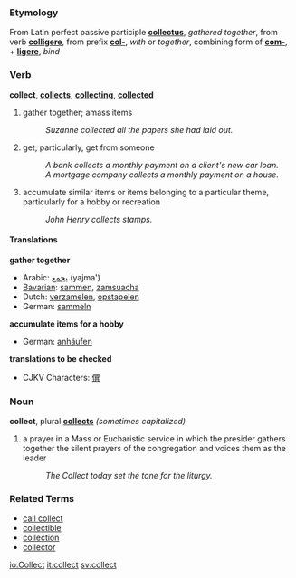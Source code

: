 ===Etymology===
From Latin perfect passive participle '''[[collectus]]''', ''gathered together'', from verb '''[[colligere]]''', from prefix '''[[col-]]''', ''with'' or ''together'', combining form of '''[[com-]]''', + '''[[ligere]]''', ''bind''

===Verb===
'''collect''', '''[[collects]]''', '''[[collecting]]''', '''[[collected]]'''

# gather together; amass items
#: ''Suzanne collected all the papers she had laid out.''
# get; particularly, get from someone
#: ''A bank collects a monthly payment on a client's new car loan.'' 
#: ''A mortgage company collects a monthly payment on a house.''
# accumulate similar items or items belonging to a particular theme, particularly for a hobby or recreation
#: ''John Henry collects stamps.''

==== Translations ====

'''gather together'''

*Arabic: [[يجمع]] (yajma')
*[[Bavarian]]: [[sammen]], [[zamsuacha]]
*Dutch: [[verzamelen]], [[opstapelen]]
*German: [[sammeln]]

'''accumulate items for a hobby'''

*German: [[anhäufen]]

'''translations to be checked'''

*CJKV Characters: [[僎]]

===Noun===
'''collect''', plural '''[[collects]]'''  ''(sometimes capitalized)''

# a prayer in a Mass or Eucharistic service in which the presider gathers together the silent prayers of the congregation and voices them as the leader
#: ''The Collect today set the tone for the liturgy.''

===Related Terms===
*[[call collect]]
*[[collectible]]
*[[collection]]
*[[collector]]

[[io:Collect]]
[[it:collect]]
[[sv:collect]]